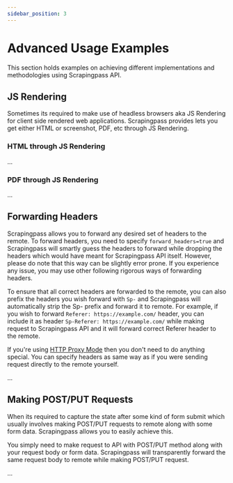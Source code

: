 ```yaml
---
sidebar_position: 3
---
```


# Advanced Usage Examples

This section holds examples on achieving different implementations and methodologies using Scrapingpass API.

## JS Rendering

Sometimes its required to make use of headless browsers aka JS Rendering for client side rendered web applications. Scrapingpass provides lets you get either HTML or screenshot, PDF, etc through JS Rendering.

### HTML through JS Rendering

...

### PDF through JS Rendering

...

## Forwarding Headers

Scrapingpass allows you to forward any desired set of headers to the remote. To forward headers, you need to specify `forward_headers=true` and Scrapingpass will smartly guess the headers to forward while dropping the headers which would have meant for Scrapingpass API itself. However, please do note that this way can be slightly error prone. If you experience any issue, you may use other following rigorous ways of forwarding headers.

To ensure that all correct headers are forwarded to the remote, you can also prefix the headers you wish forward with `Sp-` and Scrapingpass will automatically strip the Sp- prefix and forward it to remote. For example, if you wish to forward `Referer: https://example.com/` header, you can include it as header `Sp-Referer: https://example.com/` while making request to Scrapingpass API and it will forward correct Referer header to the remote.

If you're using [HTTP Proxy Mode](/getting-started/proxy-mode#http-proxy-mode) then you don't need to do anything special. You can specify headers as same way as if you were sending request directly to the remote yourself.

...

## Making POST/PUT Requests

When its required to capture the state after some kind of form submit which usually involves making POST/PUT requests to remote along with some form data. Scrapingpass allows you to easily achieve this.

You simply need to make request to API with POST/PUT method along with your request body or form data. Scrapingpass will transparently forward the same request body to remote while making POST/PUT request.

...
